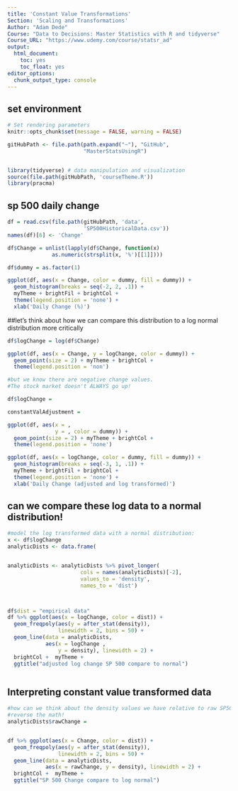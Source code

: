 ```yaml
---
title: 'Constant Value Transformations'
Section: 'Scaling and Transformations'
Author: "Adam Dede"
Course: "Data to Decisions: Master Statistics with R and tidyverse"
Course_URL: "https://www.udemy.com/course/statsr_ad" 
output:
  html_document:
    toc: yes
    toc_float: yes
editor_options:
  chunk_output_type: console
---
```



## set environment

```r

# Set rendering parameters
knitr::opts_chunk$set(message = FALSE, warning = FALSE)

gitHubPath <- file.path(path.expand("~"), "GitHub", 
                        "MasterStatsUsingR")


library(tidyverse) # data manipulation and visualization
source(file.path(gitHubPath, 'courseTheme.R'))
library(pracma)

```

## sp 500 daily change 

```r

df = read.csv(file.path(gitHubPath, 'data', 
                        'SP500HistoricalData.csv'))
names(df)[6] <- 'Change'

df$Change = unlist(lapply(df$Change, function(x)
              as.numeric(strsplit(x, '%')[[1]])))

df$dummy = as.factor(1) 

ggplot(df, aes(x = Change, color = dummy, fill = dummy)) +
  geom_histogram(breaks = seq(-2, 2, .1)) + 
  myTheme + brightFil + brightCol + 
  theme(legend.position = 'none') + 
  xlab('Daily Change (%)') 

```

##let's think about how we can compare this distribution to a log normal distribution more critically 

```r
df$logChange = log(df$Change)

ggplot(df, aes(x = Change, y = logChange, color = dummy)) + 
  geom_point(size = 2) + myTheme + brightCol + 
  theme(legend.position = 'non')

#but we know there are negative change values. 
#The stock market doesn't ALWAYS go up! 

df$logChange = 

constantValAdjustment = 

ggplot(df, aes(x = , 
               y = , color = dummy)) + 
  geom_point(size = 2) + myTheme + brightCol + 
  theme(legend.position = 'none')

ggplot(df, aes(x = logChange, color = dummy, fill = dummy)) +
  geom_histogram(breaks = seq(-3, 1, .1)) + 
  myTheme + brightFil + brightCol + 
  theme(legend.position = 'none') + 
  xlab('Daily Change (adjusted and log transformed)') 


```

## can we compare these log data to a normal distribution! 

```r

#model the log transformed data with a normal distribution: 
x <- df$logChange
analyticDists <- data.frame(


analyticDists <- analyticDists %>% pivot_longer(
                       cols = names(analyticDists)[-2], 
                       values_to = 'density', 
                       names_to = 'dist')



df$dist = "empirical data"
df %>% ggplot(aes(x = logChange, color = dist)) + 
  geom_freqpoly(aes(y = after_stat(density)), 
                linewidth = 2, bins = 50) +
  geom_line(data = analyticDists, 
            aes(x = logChange , 
                y = density), linewidth = 2) + 
  brightCol +  myTheme + 
  ggtitle("adjusted log change SP 500 compare to normal") 



```

## Interpreting constant value transformed data 

```r


#how can we think about the density values we have relative to raw SP500 changes?
#reverse the math! 
analyticDists$rawChange = 


df %>% ggplot(aes(x = Change, color = dist)) + 
  geom_freqpoly(aes(y = after_stat(density)), 
                linewidth = 2, bins = 50) +
  geom_line(data = analyticDists, 
            aes(x = rawChange, y = density), linewidth = 2) + 
  brightCol +  myTheme + 
  ggtitle("SP 500 Change compare to log normal") 


```

